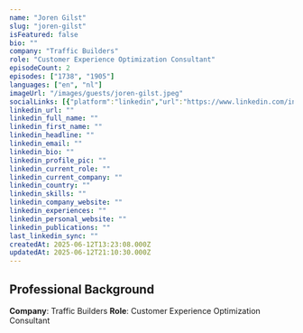 ```yaml
---
name: "Joren Gilst"
slug: "joren-gilst"
isFeatured: false
bio: ""
company: "Traffic Builders"
role: "Customer Experience Optimization Consultant"
episodeCount: 2
episodes: ["1738", "1905"]
languages: ["en", "nl"]
imageUrl: "/images/guests/joren-gilst.jpeg"
socialLinks: [{"platform":"linkedin","url":"https://www.linkedin.com/in/joren-van-gilst-34220a56"}]
linkedin_url: ""
linkedin_full_name: ""
linkedin_first_name: ""
linkedin_headline: ""
linkedin_email: ""
linkedin_bio: ""
linkedin_profile_pic: ""
linkedin_current_role: ""
linkedin_current_company: ""
linkedin_country: ""
linkedin_skills: ""
linkedin_company_website: ""
linkedin_experiences: ""
linkedin_personal_website: ""
linkedin_publications: ""
last_linkedin_sync: ""
createdAt: 2025-06-12T13:23:08.000Z
updatedAt: 2025-06-12T21:10:30.000Z
---
```


## Professional Background

**Company**: Traffic Builders
**Role**: Customer Experience Optimization Consultant
